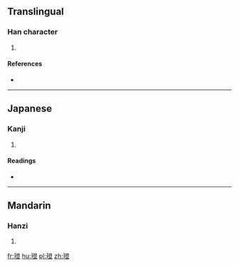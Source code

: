 ==Translingual==

===Han character===
{{Han char|rn=96|rad=玉|as=12|sn=16|four=17118|canj=MGNOT}}

# {{defn|Han|sort=玉12}}

====References====
* {{Han ref|kx=0741.260|dkj=21227|dj=1151.060|hdz=21138.150|uh=7492|ud=29842|bh=EA66|bd=60006}}

----

==Japanese==

===Kanji===
{{ja-kanji|grade=|rs=玉12}}

# {{defn|lang=ja|sort=玉12}}

====Readings====
* {{ja-readings|on=[[とう]] (tō)|kun=[[いし]] (ishi)|nanori=}}

----

==Mandarin==

===Hanzi===
{{cmn-hanzi|pin=[[dēng]] ([[deng1]])|wg=teng<sup>1</sup>}}

# {{defn|lang=cmn|sort=玉12}}

[[fr:璒]]
[[hu:璒]]
[[pl:璒]]
[[zh:璒]]